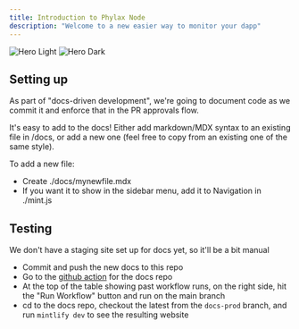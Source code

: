 ```yaml
---
title: Introduction to Phylax Node
description: "Welcome to a new easier way to monitor your dapp"
---
```


<img
  className="block dark:hidden"
  src="/images/hero-light.svg"
  alt="Hero Light"
/>
<img
  className="hidden dark:block"
  src="/images/hero-dark.svg"
  alt="Hero Dark"
/>

## Setting up

As part of "docs-driven development", we're going to document code
as we commit it and enforce that in the PR approvals flow.

It's easy to add to the docs! Either add markdown/MDX syntax to an
existing file in /docs, or add a new one (feel free to copy from an
existing one of the same style). 

To add a new file:
 - Create ./docs/mynewfile.mdx
 - If you want it to show in the sidebar menu, add it to Navigation in ./mint.js

## Testing

We don't have a staging site set up for docs yet, so it'll be a bit manual
 - Commit and push the new docs to this repo
 - Go to the [github action](https://github.com/phylaxsystems/phylax-docs/actions/workflows/mintlify-compile-docs.yml) for the docs repo
 - At the top of the table showing past workflow runs, on the right side, hit the "Run Workflow" button and run on the main branch
 - cd to the docs repo, checkout the latest from the `docs-prod` branch, and run `mintlify dev` to see the resulting website
